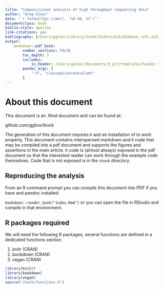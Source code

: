 ```yaml
---
title: "Compositional analysis of high throughput sequencing data"
author: "Greg Gloor"
date: "`r format(Sys.time(), '%d %B, %Y')`"
documentclass: book
biblio-style: apalike
link-citations: yes
bibliography: [/Users/ggloor/Library/texmf/bibtex/bib/bibdesk_refs.bib]
output:
    bookdown::pdf_book:
        number_sections: FALSE
        toc_depth: 3
        includes:
            in_header: /Users/ggloor/Documents/0_git/templates/header.tex
        pandoc_args: [
            "-V", "classoption=onecolumn"
        ]
---
```


# About this document {#about}

This document is an .Rmd document and can be found at:

github.com/ggloor/book

The generation of this document requires `R` and an installation of \LaTeX to work properly. This document contains interspersed markdown and `R` code that may be compiled into a pdf document and supports the figures and assertions in the main article. `R` code is (almost always) exposed in the pdf document so that the interested reader can work through the example code themselves. Code that is not exposed is in the `chunk` directory.

## Reproducing the analysis

From an R command prompt you can compile this document into PDF if you have \LaTeX and pandoc installed:

`bookdown::render_book("index.Rmd")` or you can open the file in RStudio and compile in that environment.

## R packages required

We will need the following R packages, several functions are defined in a dedicated functions section.

1. knitr (CRAN)
2. bookdown (CRAN)
3. vegan (CRAN)

```r

library(knitr)
library(bookdown)
library(vegan)
source("chunk/functions.R")
```
